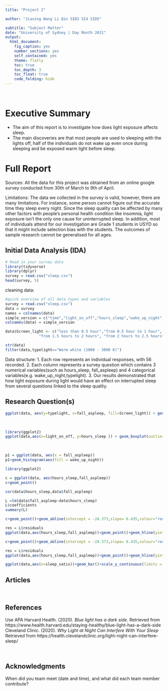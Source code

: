 ```yaml
---
title: "Project 2"

author: "Jiaxing Wang Li Qin SID3 SI4 SID5"

subtitle: "Subject Matter"
date: "University of Sydney | Day Month 2021"
output:
  html_document:
    fig_caption: yes
    number_sections: yes
    self_contained: yes
    theme: flatly
    toc: true
    toc_depth: 3
    toc_float: true
    code_folding: hide
---
```


<br>

# Executive Summary
- The aim of this report is to investigate how does light exposure affects sleep.
- The main discoveries are that most people are used to sleeping with the lights off, half of the individuals do not wake up even once during sleeping and be exposed warm light before sleep.
<br>

# Full Report

Sources:
All the data for this project was obtained from an online google survey conducted from 30th of March to 9th of April.

Limitations:
The data we collected in the survey is valid, however, there are many limitations. For instance, some person cannot figure out the accurate time they sleep every night. Since the sleep quality can be affected by many other factors with people's personal health condition like insomnia, light exposure isn't the only one cause for uninterrupted sleep. 
In addition, most of individuals attend for our investigation are Grade 1 students in USYD so that it might include selection bias with the students. The outcomes of sample research cannot be generalised for all ages.



## Initial Data Analysis (IDA)

```r
# Read in your survey data
library(tidyverse)
library(dplyr)
survey = read.csv("sleep.csv")
head(survey, 5)
```
cleaning data:
```r
#quick overview of all data types and variables
survey = read.csv("sleep.csv")
data = survey
names = colnames(data)
simple_version = c("time","light_on_off","hours_sleep","wake_up_night","Screen_light","typelight","fall_aspleep","sleep_satis")
colnames(data) = simple_version

data$Screen_light <- c("less than 0.5 hour","from 0.5 hour to 1 hour", "from 1 hours to 1.5 hours",
               "from 1.5 hours to 2 hours", "from 2 hours to 2.5 hours","from 2.5 hours to 3 hours")

str(data)
filter(data,typelight=="Warm white (2000 - 3000 K)")

```

Data structure:
1. Each row represents an individual responses, with 56 recorded.
2. Each column represents a survey question which contains 3 numerical variables(such as hours_sleep, fall_aspleep) and 4 categorical variables(e.g. wake_up_night,typelight). 
3. Our results demonstrated that how light exposure during light would have an effect on interrupted sleep from several questions linked to the sleep quality.



## Research Question(s)
```r

ggplot(data, aes(y=typelight, x=fall_aspleep, fill=Screen_light)) + geom_boxplot() + xlab("sleep time") + scale_fill_brewer(palette="BuGn") + ggtitle("s")

```

<br>
```r

library(ggplot2)
ggplot(data,aes(x=light_on_off, y=hours_sleep )) + geom_boxplot(outlier.colour = "green", outlier.size = 3) + xlab("With light on or not") + ylab("Hours of sleep") + ggtitle("Light affect sleep hours")
```

<br>
```r
p1 = ggplot(data, aes(x = fall_aspleep))
p1+geom_histogram(aes(fill = wake_up_night))
```

```r
library(ggplot2)

c = ggplot(data, aes(hours_sleep,fall_aspleep))
c+geom_point()
```
```r
cor(data$hours_sleep,data$fall_aspleep)
```
```r
L =lm(data$fall_aspleep~data$hours_sleep)
L$coefficients
summary(L)
```
```r

c+geom_point()+geom_abline(intercept = -24.373,slope= 6.435,colour="red")+geom_smooth(method = "lm") +ggtitle("Relationship between hours of sleep and time to fall asleep")
```
```r
res = L$residuals
ggplot(data,aes(hours_sleep,fall_aspleep))+geom_point()+geom_hline(yintercept = 30,colour="red")

c+geom_point()+geom_abline(intercept = -24.373,slope= 6.435,colour="red")
```
```r
res = L$residuals
ggplot(data,aes(hours_sleep,fall_aspleep))+geom_point()+geom_hline(yintercept = 30,colour="red")

```

```r
ggplot(data,aes(x=sleep_satis))+geom_bar()+scale_y_continuous(limits = c(0, 10), breaks = c(0, 2, 4,6, 8, 10))+ ggtitle("People's sleep satisfaction  ")
```


## Articles

<br>

## References
Use APA
Harvard Health. (2020). _Blue light has a dark side._ Retrieved from https://www.health.harvard.edu/staying-healthy/blue-light-has-a-dark-side
Cleveland Clinic. (2020). _Why Light at Night Can Interfere With Your Sleep_ Retrieved from https://health.clevelandclinic.org/light-night-can-interfere-sleep/

<br>

## Acknowledgments
When did you team meet (date and time), and what did each team member contribute?



